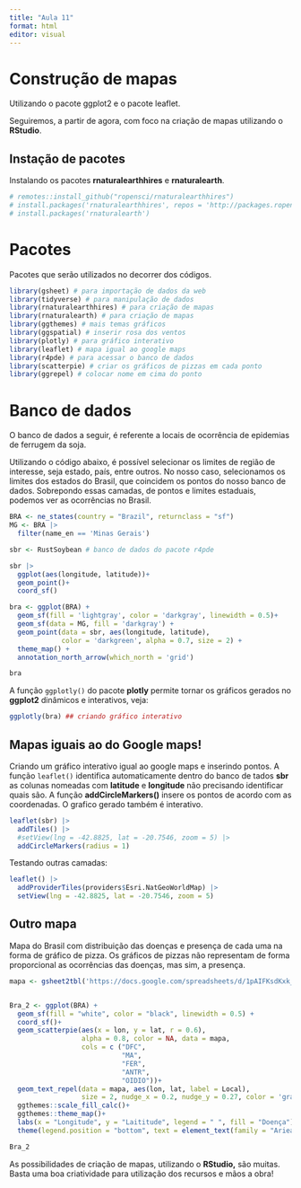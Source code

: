 ```yaml
---
title: "Aula 11"
format: html
editor: visual
---
```


# Construção de mapas

Utilizando o pacote ggplot2 e o pacote leaflet.

Seguiremos, a partir de agora, com foco na criação de mapas utilizando o **RStudio**.

## Instação de pacotes

Instalando os pacotes **rnaturalearthhires** e **rnaturalearth**.

```r
# remotes::install_github("ropensci/rnaturalearthhires")
# install.packages('rnaturalearthhires', repos = 'http://packages.ropensci.org', type = "source")
# install.packages('rnaturalearth')
```

# Pacotes

Pacotes que serão utilizados no decorrer dos códigos.

```r
library(gsheet) # para importação de dados da web
library(tidyverse) # para manipulação de dados
library(rnaturalearthhires) # para criação de mapas
library(rnaturalearth) # para criação de mapas
library(ggthemes) # mais temas gráficos
library(ggspatial) # inserir rosa dos ventos
library(plotly) # para gráfico interativo
library(leaflet) # mapa igual ao google maps
library(r4pde) # para acessar o banco de dados
library(scatterpie) # criar os gráficos de pizzas em cada ponto
library(ggrepel) # colocar nome em cima do ponto
```

# Banco de dados

O banco de dados a seguir, é referente a locais de ocorrência de epidemias de ferrugem da soja.

Utilizando o código abaixo, é possível selecionar os limites de região de interesse, seja estado, país, entre outros. No nosso caso, selecionamos os limites dos estados do Brasil, que coincidem os pontos do nosso banco de dados. Sobrepondo essas camadas, de pontos e limites estaduais, podemos ver as ocorrências no Brasil.

```r
BRA <- ne_states(country = "Brazil", returnclass = "sf")
MG <- BRA |> 
  filter(name_en == 'Minas Gerais')

sbr <- RustSoybean # banco de dados do pacote r4pde

sbr |> 
  ggplot(aes(longitude, latitude))+
  geom_point()+
  coord_sf()

bra <- ggplot(BRA) +
  geom_sf(fill = 'lightgray', color = 'darkgray', linewidth = 0.5)+
  geom_sf(data = MG, fill = 'darkgray') +
  geom_point(data = sbr, aes(longitude, latitude),
             color = 'darkgreen', alpha = 0.7, size = 2) +
  theme_map() +
  annotation_north_arrow(which_north = 'grid')

bra


```

A função `ggplotly()` do pacote **plotly** permite tornar os gráficos gerados no **ggplot2** dinâmicos e interativos, veja:

```r
ggplotly(bra) ## criando gráfico interativo
```

## Mapas iguais ao do Google maps!

Criando um gráfico interativo igual ao google maps e inserindo pontos. A função `leaflet()` identifica automaticamente dentro do banco de tados **sbr** as colunas nomeadas com **latitude** e **longitude** não precisando identificar quais são. A função **addCircleMarkers()** insere os pontos de acordo com as coordenadas. O grafico gerado também é interativo.

```r
leaflet(sbr) |> 
  addTiles() |> 
  #setView(lng = -42.8825, lat = -20.7546, zoom = 5) |> 
  addCircleMarkers(radius = 1)
```

Testando outras camadas:

```r
leaflet() |> 
  addProviderTiles(providers$Esri.NatGeoWorldMap) |> 
  setView(lng = -42.8825, lat = -20.7546, zoom = 5)
```

## Outro mapa

Mapa do Brasil com distribuição das doenças e presença de cada uma na forma de gráfico de pizza. Os gráficos de pizzas não representam de forma proporcional as ocorrências das doenças, mas sim, a presença.

```r

mapa <- gsheet2tbl('https://docs.google.com/spreadsheets/d/1pAIFKsdKxk_UQQXdYwIO-O5NOkYNhpclImJcLziYnk4/edit?usp=sharing ')


Bra_2 <- ggplot(BRA) +
  geom_sf(fill = "white", color = "black", linewidth = 0.5) +
  coord_sf()+
  geom_scatterpie(aes(x = lon, y = lat, r = 0.6),
                  alpha = 0.8, color = NA, data = mapa,
                  cols = c ("DFC",
                            "MA",
                            "FER",
                            "ANTR",
                            "OIDIO"))+
  geom_text_repel(data = mapa, aes(lon, lat, label = Local),
                  size = 2, nudge_x = 0.2, nudge_y = 0.27, color = 'gray30', family = "Arial")+
  ggthemes::scale_fill_calc()+
  ggthemes::theme_map()+
  labs(x = "Longitude", y = "Laititude", legend = " ", fill = "Doença")+
  theme(legend.position = "bottom", text = element_text(family = "Arieal", size = 8))

Bra_2
```

As possibilidades de criação de mapas, utilizando o **RStudio,** são muitas. Basta uma boa criatividade para utilização dos recursos e mãos a obra!
